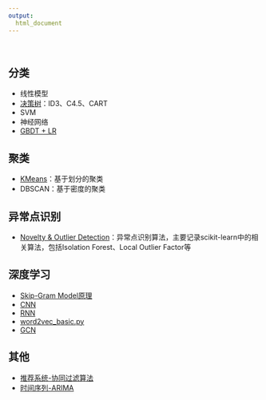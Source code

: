 ```yaml
---
output:
  html_document
---
```


<br>

## 分类
+ 线性模型
+ [决策树](ml_decision_tree.html)：ID3、C4.5、CART
+ SVM
+ 神经网络
+ [GBDT + LR](https://www.cnblogs.com/wkang/p/9657032.html)

## 聚类
+ [KMeans](kmeans.html)：基于划分的聚类
+ DBSCAN：基于密度的聚类

## 异常点识别

+ [Novelty & Outlier Detection](outlier.html)：异常点识别算法，主要记录scikit-learn中的相关算法，包括Isolation Forest、Local Outlier Factor等

## 深度学习

+ [Skip-Gram Model原理](http://mccormickml.com/2016/04/19/word2vec-tutorial-the-skip-gram-model/)
+ [CNN](https://segmentfault.com/a/1190000008251179)
+ [RNN](https://segmentfault.com/a/1190000008346992)
+ [word2vec_basic.py](word2vec_basic.py.html)
+ [GCN](https://segmentfault.com/a/1190000016496746)

## 其他
+ [推荐系统-协同过滤算法](collaborative_filtering.html)
+ [时间序列-ARIMA](ml_arima_basic.html)

